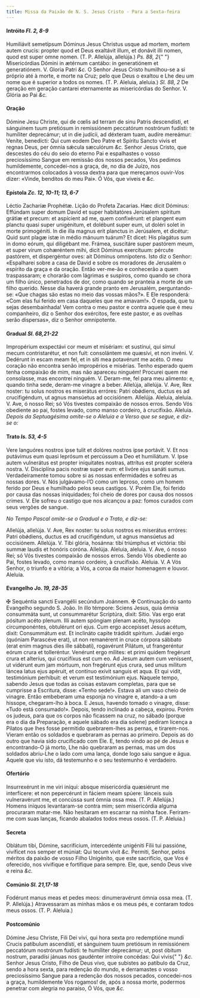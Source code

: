 ```yaml
---
title: Missa da Paixão de N. S. Jesus Cristo - Para a Sexta-feira
---
```


#### Intróito <em>Fl. 2, 8-9</em>

<div class="grid grid-cols-2 gap-5">
  <span class="text-justify">
    Humiliávit semetípsum Dóminus Jesus Christus usque ad mortem, mortem autem
    crucis: propter quod et Deus exaltávit illum, et donávit illi nomen, quod
    est super omne nomen. (T. P. Allelúja, allelúja.) <em>Ps. 88, 2</em>{" "}
    Misericórdias Dómini in ætérnum cantábo: in generatiónem et generatiónem. V.
    Gloria Patri <em>&c.</em>
  </span>
  <span class="text-justify">
    O Senhor Jesus Cristo humilhou-se a si próprio até à morte, e morte na Cruz;
    pelo que Deus o exaltou e Lhe deu um nome que é superior a todos os nomes.
    (T. P. Aleluia, aleluia.) <em>Sl. 88, 2</em> De geração em geração cantarei
    eternamente as misericórdias do Senhor. V. Glória ao Pai <em>&c.</em>
  </span>
</div>

#### Oração

<div class="grid grid-cols-2 gap-5">
  <span class="text-justify">
    Dómine Jesu Christe, qui de cœlis ad terram de sinu Patris descendísti, et
    sánguinem tuum pretiósum in remissiónem peccatórum nostrórum fudísti: te
    humíliter deprecámur; ut in die judícii, ad déxteram tuam, audíre mereámur:
    Veníte, benedícti: Qui cum eodem Deo Patre et Spíritu Sancto vivis et regnas
    Deus, per ómnia sǽcula sæculórum <em>&c.</em>
  </span>
  <span class="text-justify">
    Senhor Jesus Cristo, que descestes do céu do seio do eterno Pai e
    espalhastes o vosso preciosíssimo Sangue em remissão dos nossos pecados, Vos
    pedimos humildemente, concedei-nos a graça, de, no dia de Juízo, nos
    encontrarmos colocados à vossa dextra para que mereçamos ouvir-Vos dizer:
    «Vinde, benditos do meu Pai». Ó Vós, que viveis e <em>&c.</em>
  </span>
</div>

#### Epístola <em>Zc. 12, 10-11; 13, 6-7</em>

<div class="grid grid-cols-2 gap-5">
  <span class="text-justify">Léctio Zacharíæ Prophétæ.</span>
  <span class="text-justify">Lição do Profeta Zacarias.</span>
  <span class="text-justify">
    Hæc dicit Dóminus: Effúndam super domum David et super habitatóres Jerúsalem
    spíritum grátiæ et precum: et aspícient ad me, quem confixérunt: et plangent
    eum planctu quasi super unigénitum, et dolébunt super eum, ut doléri solet
    in morte primogéniti. In die illa magnus erit planctus in Jerúsalem, et
    dicétur: Quid sunt plagæ istæ in médio mánuum tuárum? Et dicet: His plagátus
    sum in domo eórum, qui diligébant me. Frámea, suscitáre super pastórem meum,
    et super virum cohæréntem mihi, dicit Dóminus exercítuum: pércute pastórem,
    et dispergéntur oves: ait Dóminus omnípotens.
  </span>
  <span class="text-justify">
    Isto diz o Senhor: «Espalharei sobre a casa de David e sobre os moradores de
    Jerusalém o espírito da graça e da oração. Então ver-me-ão e conhecerão a
    quem traspassaram; e chorarão com lágrimas e suspiros, como quando se chora
    um filho único, penetrados de dor, como quando se pranteia a morte de um
    filho querido. Nesse dia haverá grande pranto em Jerusalém, perguntando-se:
    «Que chagas são estas no meio das vossas mãos?». E Ele responderá: «Com elas
    fui ferido em casa daqueles que me amavam!». Ó espada, que tu sejas
    desembainhada! Vem contra o meu pastor e contra aquele que é meu
    companheiro, diz o Senhor dos exércitos, fere este pastor, e as ovelhas
    serão dispersas», diz o Senhor omnipotente.
  </span>
</div>

#### Gradual <em>Sl. 68,21-22</em>

<div class="grid grid-cols-2 gap-5">
  <span class="text-justify">
    Impropérium exspectávi cor meum et misériam: et sustínui, qui simul mecum
    contristarétur, et non fuit: consolántem me quæsívi, et non invéni. V.
    Dedérunt in escam meam fel, et in siti mea potavérunt me acéto.
  </span>
  <span class="text-justify">
    O meu coração não encontra senão impropérios e misérias. Tenho esperado quem
    tenha compaixão de mim, mas não apareceu ninguém! Procurei quem me
    consolasse, mas encontrei ninguém. V. Deram-me, fel para meu alimento: e,
    quando tinha sede, deram-me vinagre a beber.
  </span>
  <span class="text-justify">
    Allelúja, allelúja. V. Ave, Rex noster: tu solus nostros es miserátus
    erróres: Patri obǿdiens, ductus es ad crucifigéndum, ut agnus mansúetus ad
    occisiónem. Allelúja.
  </span>
  <span class="text-justify">
    Aleluia, aleluia. V. Ave, ó nosso Rei; só Vós tivestes compaixão de nossos
    erros. Sendo Vós obediente ao pai, fostes levado, como manso cordeiro, à
    crucifixão. Aleluia.
  </span>
</div>

<em>
  Depois da Septuagésima omite-se o Aleluia e a Verso que se segue, e diz-se o:
</em>

#### Trato <em>Is. 53, 4-5</em>

<div class="grid grid-cols-2 gap-5">
  <span class="text-justify">
    Vere languóres nostros ipse tulit et dolóres nostros ipse portávit. V. Et
    nos putávimus eum quasi leprósum et percússum a Deo et humiliátum. V. Ipse
    autem vulnerátus est propter iníquitates nostras, attrítus est propter
    scélera nostra. V. Disciplína pacis nostræ super eum: et livóre ejus sanáti
    sumus.
  </span>
  <span class="text-justify">
    Verdadeiramente tomou sobre si as nossas enfermidades e sofreu as nossas
    dores. V. Nós julgávamo-l’O como um leproso, como um homem ferido por Deus e
    humilhado pelos seus castigos. V. Porém Ele, foi ferido por causa das nossas
    iniquidades; foi cheio de dores por causa dos nossos crimes. V. Ele sofreu o
    castigo que nos alcançou a paz: fomos curados com seus vergões de sangue.
  </span>
</div>

<em>No Tempo Pascal omite-se o Gradual e o Trato, e diz-se:</em>

<div class="grid grid-cols-2 gap-5">
  <span class="text-justify">
    Allelúja, allelúja. V. Ave, Rex noster: tu solus nostros es miserátus
    erróres: Patri obǿdiens, ductus es ad crucifigéndum, ut agnus mansúetus ad
    occisiónem. Allelúja. V. Tibi glória, hosánna: tibi triúmphus et victória:
    tibi summæ laudis et honóris coróna. Allelúja.
  </span>
  <span class="text-justify">
    Aleluia, aleluia. V. Ave, ó nosso Rei; só Vós tivestes compaixão de nossos
    erros. Sendo Vós obediente ao Pai, fostes levado, como manso cordeiro, à
    crucifixão. Aleluia. V. A Vós Senhor, o triunfo e a vitória; a Vós, a coroa
    da maior homenagem e louvor. Aleluia.
  </span>
</div>

#### Evangelho <em>Jo. 19, 28-35</em>

<div class="grid grid-cols-2 gap-5">
  <span class="text-justify">
    <span class="text-red-500">&#10016;</span> Sequéntia sancti Evangélii
    secúndum Joánnem.
  </span>
  <span class="text-justify">
    <span class="text-red-500">&#10016;</span> Continuação do santo Evangelho
    segundo S. João.
  </span>
  <span class="text-justify">
    In illo témpore: Sciens Jesus, quia ómnia consummáta sunt, ut consummarétur
    Scriptúra, dixit: Sítio. Vas ergo erat pósitum acéto plenum. Illi autem
    spóngiam plenam acéto, hyssópo circumponéntes, obtulérunt ori ejus. Cum ergo
    accepísset Jesus acétum, dixit: Consummátum est. Et inclináto capite
    trádidit spíritum. Judǽi ergo (quóniam Parascéve erat), ut non remanérent in
    cruce córpora sábbato (erat enim magnus dies ille sábbati), rogavérunt
    Pilátum, ut frangeréntur eórum crura et tolleréntur. Venérunt ergo mílites:
    et primi quidem fregérunt crura et alteríus, qui crucifíxus est cum eo. Ad
    Jesum autem cum veníssent, ut vidérunt eum jam mórtuum, non fregérunt ejus
    crura, sed unus mílitum láncea latus ejus apéruit, et contínuo exívit
    sanguis et aqua. Et qui vidit, testimónium perhíbuit: et verum est
    testimónium ejus.
  </span>
  <span class="text-justify">
    Naquele tempo, sabendo Jesus que todas as coisas estavam completas, para que
    se cumprisse a Escritura, disse: «Tenho sede!». Estava ali um vaso cheio de
    vinagre. Então embeberam uma esponja no vinagre e, atando-a a um hissope,
    chegaram-lho à boca. E Jesus, havendo tomado o vinagre, disse: «Tudo está
    consumado!». Depois, tendo inclinado a cabeça, expirou. Porém os judeus,
    para que os corpos não ficassem na cruz, no sábado (porque era o dia da
    Preparação, e aquele sábado era dia solene) pediram licença a Pilatos que
    lhes fosse permitido quebrarem-lhes as pernas, e tirarem-nos. Vieram então
    os soldados e quebraram as pernas ao primeiro. Depois as do outro que havia
    sido crucificado com Ele. E, tendo vindo ao pé de Jesus e encontrando-O já
    morto, Lhe não quebraram as pernas, mas um dos soldados abriu-Lhe o lado com
    uma lança, donde logo saiu sangue e água. Aquele que viu isto, dá testemunho
    e o seu testemunho é verdadeiro.
  </span>
</div>

#### Ofertório

<div class="grid grid-cols-2 gap-5">
  <span class="text-justify">
    Insurrexérunt in me viri iníqui: absque misericórdia quæsiérunt me
    interfícere: et non pepercérunt in fáciem meam spúere: lánceis suis
    vulneravérunt me, et concússa sunt ómnia ossa mea. (T. P. Allelúja.)
  </span>
  <span class="text-justify">
    Homens iníquos levantaram-se contra mim; sem misericórdia alguma procuraram
    matar-me. Não hesitaram em escarrar na minha face. Feriram-me com suas
    lanças, ficando abalados todos meus ossos. (T. P. Aleluia.)
  </span>
</div>

#### Secreta

<div class="grid grid-cols-2 gap-5">
  <span class="text-justify">
    Oblátum tibi, Dómine, sacrifícium, intercedénte unigéniti Fílii tui
    passióne, vivíficet nos semper et múniat: Qui tecum vivit <em>&c.</em>
  </span>
  <span class="text-justify">
    Permiti, Senhor, pelos méritos da paixão de vosso Filho Unigénito, que este
    sacrifício, que Vos é oferecido, nos vivifique e fortifique para sempre.
    Ele, que, sendo Deus vive e reina <em>&c.</em>
  </span>
</div>

#### Comúnio <em>Sl. 21,17-18</em>

<div class="grid grid-cols-2 gap-5">
  <span class="text-justify">
    Fodérunt manus meas et pedes meos: dinumeravérunt ómnia ossa mea. (T. P.
    Allelúja.)
  </span>
  <span class="text-justify">
    Atravessaram as minhas mãos e os meus pés, e contaram todos meus ossos. (T.
    P. Aleluia.)
  </span>
</div>

#### Postcomúnio

<div class="grid grid-cols-2 gap-5">
  <span class="text-justify">
    Dómine Jesu Christe, Fili Dei vivi, qui hora sexta pro redemptióne mundi
    Crucis patíbulum ascendísti, et sánguinem tuum pretiósum in remissiónem
    peccatórum nostrórum fudísti: te humíliter deprecámur; ut, post óbitum
    nostrum, paradísi jánuas nos gaudénter introíre concédas: Qui vivis{" "}
    <em>&c.</em>
  </span>
  <span class="text-justify">
    Senhor Jesus Cristo, Filho de Deus vivo, que subistes ao patíbulo da Cruz,
    sendo a hora sexta, para redenção do mundo, e derramastes o vosso
    preciosíssimo Sangue para a redenção dos nossos pecados, concedei-nos a
    graça, humildemente Vos rogamos! de, após a nossa morte, podermos penetrar
    com alegria no paraíso, Ó Vós, que <em>&c.</em>
  </span>
</div>
